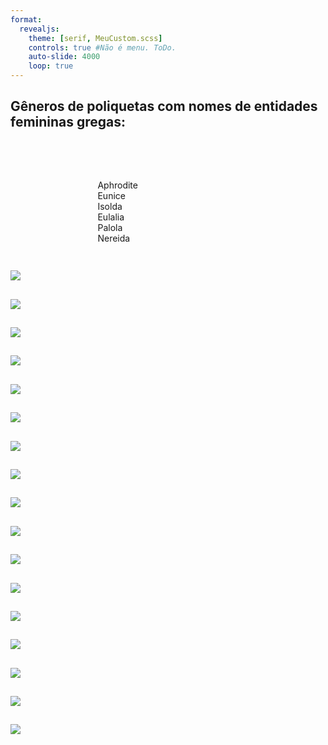 ```yaml
---
format: 
  revealjs: 
    theme: [serif, MeuCustom.scss]
    controls: true #Não é menu. ToDo.
    auto-slide: 4000
    loop: true
---
```


## Gêneros de poliquetas com nomes de entidades femininas gregas:

<br><br>

:::: {.columns}
::: {.column width="30%"}
:::
::: {.column width="54%"}
Aphrodite  
Eunice  
Isolda  
Eulalia   
Palola  
Nereida   
:::
::: {.column width="33%"}
:::
:::: 



## 

![](images/Alitta-virens-4.jpeg)

##

![](images/Alitta-virens-4.jpeg)


##

![](images/apem-dorvillea-rubrovittata-1536x1152.jpg)

##

![](images/Branchiomma_arctica_1-combined.jpeg)

##

![](images/default.png)

##

![](images/Eulalia_viridis_3.jpeg)

##

![](images/hpwo292.jpg)

##

![](images/Myxicola_sp2.jpeg)

##

![](images/Nereis_pelagica-5.jpeg)

##

![](images/OIP.jpeg)

##

![](images/Phyllodoce_citrina-combined.jpeg)

##

![](images/PolyDay.png)

##

![](images/Polynoidae_unidentified.jpeg)

##

![](images/Pterosyllis_finmarchica-1.jpeg)

##

![](images/Serpula-uschakovi-4.jpeg)

##

![](images/Syllidae_unidentified.jpeg)

##

![](images/Terebellidae-Unidentified-combined.jpeg)

